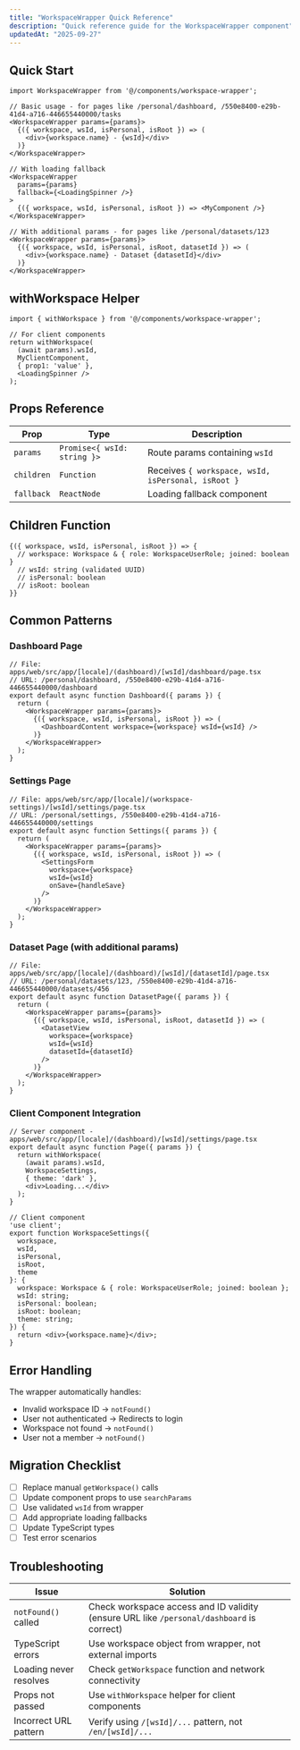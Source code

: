 ```yaml
---
title: "WorkspaceWrapper Quick Reference"
description: "Quick reference guide for the WorkspaceWrapper component"
updatedAt: "2025-09-27"
---
```


## Quick Start

```tsx
import WorkspaceWrapper from '@/components/workspace-wrapper';

// Basic usage - for pages like /personal/dashboard, /550e8400-e29b-41d4-a716-446655440000/tasks
<WorkspaceWrapper params={params}>
  {({ workspace, wsId, isPersonal, isRoot }) => (
    <div>{workspace.name} - {wsId}</div>
  )}
</WorkspaceWrapper>

// With loading fallback
<WorkspaceWrapper
  params={params}
  fallback={<LoadingSpinner />}
>
  {({ workspace, wsId, isPersonal, isRoot }) => <MyComponent />}
</WorkspaceWrapper>

// With additional params - for pages like /personal/datasets/123
<WorkspaceWrapper params={params}>
  {({ workspace, wsId, isPersonal, isRoot, datasetId }) => (
    <div>{workspace.name} - Dataset {datasetId}</div>
  )}
</WorkspaceWrapper>
```

## withWorkspace Helper

```tsx
import { withWorkspace } from '@/components/workspace-wrapper';

// For client components
return withWorkspace(
  (await params).wsId,
  MyClientComponent,
  { prop1: 'value' },
  <LoadingSpinner />
);
```

## Props Reference

| Prop | Type | Description |
|------|------|-------------|
| `params` | `Promise<{ wsId: string }>` | Route params containing `wsId` |
| `children` | `Function` | Receives `{ workspace, wsId, isPersonal, isRoot }` |
| `fallback` | `ReactNode` | Loading fallback component |

## Children Function

```tsx
{({ workspace, wsId, isPersonal, isRoot }) => {
  // workspace: Workspace & { role: WorkspaceUserRole; joined: boolean }
  // wsId: string (validated UUID)
  // isPersonal: boolean
  // isRoot: boolean
}}
```

## Common Patterns

### Dashboard Page
```tsx
// File: apps/web/src/app/[locale]/(dashboard)/[wsId]/dashboard/page.tsx
// URL: /personal/dashboard, /550e8400-e29b-41d4-a716-446655440000/dashboard
export default async function Dashboard({ params }) {
  return (
    <WorkspaceWrapper params={params}>
      {({ workspace, wsId, isPersonal, isRoot }) => (
        <DashboardContent workspace={workspace} wsId={wsId} />
      )}
    </WorkspaceWrapper>
  );
}
```

### Settings Page
```tsx
// File: apps/web/src/app/[locale]/(workspace-settings)/[wsId]/settings/page.tsx
// URL: /personal/settings, /550e8400-e29b-41d4-a716-446655440000/settings
export default async function Settings({ params }) {
  return (
    <WorkspaceWrapper params={params}>
      {({ workspace, wsId, isPersonal, isRoot }) => (
        <SettingsForm
          workspace={workspace}
          wsId={wsId}
          onSave={handleSave}
        />
      )}
    </WorkspaceWrapper>
  );
}
```

### Dataset Page (with additional params)
```tsx
// File: apps/web/src/app/[locale]/(dashboard)/[wsId]/[datasetId]/page.tsx
// URL: /personal/datasets/123, /550e8400-e29b-41d4-a716-446655440000/datasets/456
export default async function DatasetPage({ params }) {
  return (
    <WorkspaceWrapper params={params}>
      {({ workspace, wsId, isPersonal, isRoot, datasetId }) => (
        <DatasetView
          workspace={workspace}
          wsId={wsId}
          datasetId={datasetId}
        />
      )}
    </WorkspaceWrapper>
  );
}
```

### Client Component Integration
```tsx
// Server component - apps/web/src/app/[locale]/(dashboard)/[wsId]/settings/page.tsx
export default async function Page({ params }) {
  return withWorkspace(
    (await params).wsId,
    WorkspaceSettings,
    { theme: 'dark' },
    <div>Loading...</div>
  );
}

// Client component
'use client';
export function WorkspaceSettings({
  workspace,
  wsId,
  isPersonal,
  isRoot,
  theme
}: {
  workspace: Workspace & { role: WorkspaceUserRole; joined: boolean };
  wsId: string;
  isPersonal: boolean;
  isRoot: boolean;
  theme: string;
}) {
  return <div>{workspace.name}</div>;
}
```

## Error Handling

The wrapper automatically handles:
- Invalid workspace ID → `notFound()`
- User not authenticated → Redirects to login
- Workspace not found → `notFound()`
- User not a member → `notFound()`

## Migration Checklist

- [ ] Replace manual `getWorkspace()` calls
- [ ] Update component props to use `searchParams`
- [ ] Use validated `wsId` from wrapper
- [ ] Add appropriate loading fallbacks
- [ ] Update TypeScript types
- [ ] Test error scenarios

## Troubleshooting

| Issue | Solution |
|-------|----------|
| `notFound()` called | Check workspace access and ID validity (ensure URL like `/personal/dashboard` is correct) |
| TypeScript errors | Use workspace object from wrapper, not external imports |
| Loading never resolves | Check `getWorkspace` function and network connectivity |
| Props not passed | Use `withWorkspace` helper for client components |
| Incorrect URL pattern | Verify using `/[wsId]/...` pattern, not `/en/[wsId]/...` |
